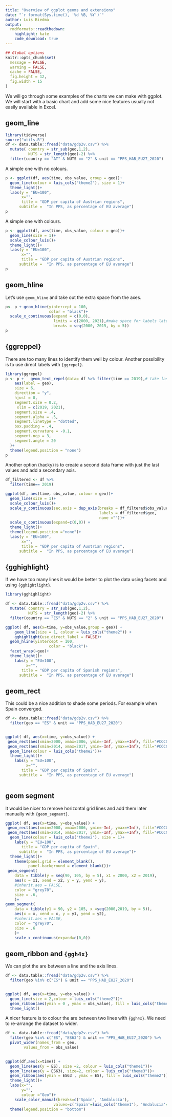 ```yaml
---
title: "Overview of ggplot geoms and extensions"
date: "`r format(Sys.time(), '%d %B, %Y')`"
author: Luis Biedma
output:
  rmdformats::readthedown:
    highlight: kate
    code_download: true
---
```

```r
## Global options
knitr::opts_chunk$set(
  message = FALSE,
  warning = FALSE,
  cache = FALSE,
  fig.height = 12,
  fig.width = 15
)
```

We will go through some examples of the charts we can make with ggplot. We will start with a basic chart and add some nice features usually not easily available in Excel.

## geom_line

```r
library(tidyverse)
source("utils.R")
df <- data.table::fread("data/gdp2v.csv") %>% 
  mutate( country = str_sub(geo,1,2),
          NUTS = str_length(geo)-2) %>% 
  filter(country == "AT" & NUTS == "2" & unit == "PPS_HAB_EU27_2020")

```

A simple one with no colours.

```r
p <- ggplot(df, aes(time, obs_value, group = geo))+
  geom_line(colour = luis_cols("theme2"), size = 1)+
  theme_light()+
  labs(y = "EU=100",
       x="",
       title = "GDP per capita of Austrian regions",
      subtitle =  "In PPS, as percentage of EU average")
p
```

A simple one with colours.

```r
p <- ggplot(df, aes(time, obs_value, colour = geo))+
  geom_line(size = 1)+
  scale_colour_luis()+
  theme_light()+
  labs(y = "EU=100",
       x="",
       title = "GDP per capita of Austrian regions",
      subtitle =  "In PPS, as percentage of EU average")
p
```

## geom_hline

Let's use `geom_hline` and take out the extra space from the axes.

```r
p<- p + geom_hline(yintercept = 100,
                   color = "black")+
  scale_x_continuous(expand = c(0,0),
                     limits = c(2000, 2021),#make space for labels later
                     breaks = seq(2000, 2015, by = 5))
p
```

## {ggreppel}

There are too many lines to identify them well by colour. Another possibility is to use direct labels with `{ggrepel}`.

```r
library(ggrepel)
p <- p +   geom_text_repel(data= df %>% filter(time == 2019),# take last year only
    aes(label = geo),
    size = 6,
    direction = "y",
    hjust = 0, 
    segment.size = 0.2,
     xlim = c(2019, 2021),
    segment.size = .4,
    segment.alpha = .5,
    segment.linetype = "dotted",
    box.padding = .4,
    segment.curvature = -0.1,
    segment.ncp = 3,
    segment.angle = 20
  )+
  theme(legend.position = "none")
p
```
Another option (hacky) is to create a second data frame with just the last values and add a secondary axis.

```r
df_filtered <- df %>% 
  filter(time== 2019)

ggplot(df, aes(time, obs_value, colour = geo))+
  geom_line(size = 1)+
  scale_colour_luis()+
  scale_y_continuous(sec.axis = dup_axis(breaks = df_filtered$obs_value,
                                         labels = df_filtered$geo,
                                         name =""))+
  scale_x_continuous(expand=c(0,0)) +
  theme_light()+
  theme(legend.position ="none")+
  labs(y = "EU=100",
       x="",
       title = "GDP per capita of Austrian regions",
      subtitle =  "In PPS, as percentage of EU average")

```

## {gghighlight}

If we have too many lines it would be better to plot the data using facets and using `{gghightlight}`.

```r
library(gghighlight)

df <- data.table::fread("data/gdp2v.csv") %>% 
  mutate( country = str_sub(geo,1,2),
          NUTS = str_length(geo)-2) %>% 
  filter(country == "ES" & NUTS == "2" & unit == "PPS_HAB_EU27_2020")

ggplot( df, aes(x=time, y=obs_value,group = geo)) +
    geom_line(size = 1, colour = luis_cols("theme2")) +
    gghighlight(use_direct_label = FALSE)+
  geom_hline(yintercept = 100,
                   color = "black")+
  facet_wrap(~geo)+
  theme_light()+
    labs(y = "EU=100",
         x="",
       title = "GDP per capita of Spanish regions",
      subtitle =  "In PPS, as percentage of EU average")
```

## geom_rect

This could be a nice addition to shade some periods. For example when Spain converged.

```r
df <- data.table::fread("data/gdp2v.csv") %>% 
  filter(geo == "ES" & unit == "PPS_HAB_EU27_2020")


ggplot( df, aes(x=time, y=obs_value)) +
 geom_rect(aes(xmin=2000, xmax=2006, ymin=-Inf, ymax=+Inf), fill="#CCCCCC", alpha = 0.3)+
 geom_rect(aes(xmin=2014, xmax=2017, ymin=-Inf, ymax=+Inf), fill="#CCCCCC", alpha = 0.3)+
  geom_line(colour = luis_cols("theme2"))+
  theme_light()+
    labs(y = "EU=100",
         x="",
       title = "GDP per capita of Spain",
      subtitle =  "In PPS, as percentage of EU average")
  
```

## geom segment

It would be nicer to remove horizontal grid lines and add them later manually with `{geom_segment}`.

```r
ggplot( df, aes(x=time, y=obs_value)) +
 geom_rect(aes(xmin=2000, xmax=2006, ymin=-Inf, ymax=+Inf), fill="#CCCCCC", alpha = 0.3)+
 geom_rect(aes(xmin=2014, xmax=2017, ymin=-Inf, ymax=+Inf), fill="#CCCCCC", alpha = 0.3)+
  geom_line(colour = luis_cols("theme2"), size = 1)+
    labs(y = "EU=100",
       title = "GDP per capita of Spain",
      subtitle =  "In PPS, as percentage of EU average")+
  theme_light()+
    theme(panel.grid = element_blank(),
          panel.background = element_blank())+
 geom_segment(
    data = tibble(y = seq(90, 105, by = 5), x1 = 2000, x2 = 2019),
    aes(x = x1, xend = x2, y = y, yend = y),
    #inherit.aes = FALSE,
    color = "grey70",
    size = .6,
    )+
geom_segment(
    data = tibble(y1 = 90, y2 = 105, x =seq(2000,2019, by = 5)),
    aes(x = x, xend = x, y = y1, yend = y2),
    #inherit.aes = FALSE,
    color = "grey70", 
    size = .6
    )+
    scale_x_continuous(expand=c(0,0))

```

## geom_ribbon and `{ggh4x}`

We can plot the are between a line and the axis lines.

```r

df <- data.table::fread("data/gdp2v.csv") %>% 
  filter(geo %in% c("ES") & unit == "PPS_HAB_EU27_2020")


ggplot( df, aes(x=time, y=obs_value)) +
  geom_line(size = 2,colour = luis_cols("theme2"))+
  geom_ribbon(aes(ymin = 0 , ymax = obs_value), fill = luis_cols("theme1"),)+
  theme_light()

```

A nicer feature is to colour the are between two lines with `{ggh4x}`. We need to re-arrange the dataset to wider.

```r

df <- data.table::fread("data/gdp2v.csv") %>% 
  filter(geo %in% c("ES", "ES63") & unit == "PPS_HAB_EU27_2020") %>% 
  pivot_wider(names_from = geo,
        values_from = obs_value)
  

ggplot(df,aes(x=time)) +
  geom_line(aes(y = ES), size =2, colour = luis_cols("theme1"))+
  geom_line(aes(y = ES63), size=2, colour = luis_cols("theme3"))+
  geom_ribbon(aes(ymin = ES63 , ymax = ES), fill = luis_cols("theme2"))+
  theme_light()+
  labs(x="",
       y="",
       colour ="Geo")+
    scale_color_manual(breaks=c('Spain', 'Andalucía'),
                     values=c('Spain'=luis_cols("theme1"), 'Andalucia'=luis_cols("theme3")))+
  theme(legend.position = "bottom")

```


```r

```

